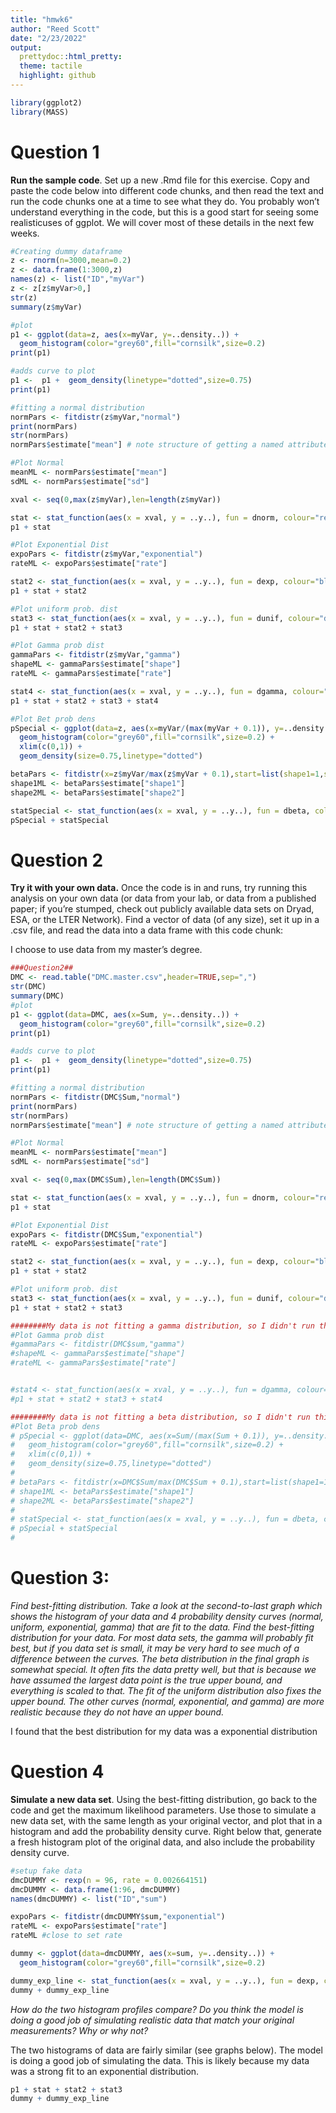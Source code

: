 ```yaml
---
title: "hmwk6"
author: "Reed Scott"
date: "2/23/2022"
output:
  prettydoc::html_pretty:
  theme: tactile
  highlight: github
---
```

```r
library(ggplot2)
library(MASS)
```


# Question 1
**Run the sample code**. Set up a new .Rmd file for this exercise. Copy and paste the code below into   different code chunks, and then read the text and run the code chunks one at a time to see what they do.
You probably won’t understand everything in the code, but this is a good start for seeing some realisticuses of ggplot. We will cover most of these details in the next few weeks.  


```r

#Creating dummy dataframe
z <- rnorm(n=3000,mean=0.2)
z <- data.frame(1:3000,z)
names(z) <- list("ID","myVar")
z <- z[z$myVar>0,]
str(z)
summary(z$myVar)

#plot
p1 <- ggplot(data=z, aes(x=myVar, y=..density..)) +
  geom_histogram(color="grey60",fill="cornsilk",size=0.2) 
print(p1)

#adds curve to plot
p1 <-  p1 +  geom_density(linetype="dotted",size=0.75)
print(p1)

#fitting a normal distribution
normPars <- fitdistr(z$myVar,"normal")
print(normPars)
str(normPars)
normPars$estimate["mean"] # note structure of getting a named attribute

#Plot Normal 
meanML <- normPars$estimate["mean"]
sdML <- normPars$estimate["sd"]

xval <- seq(0,max(z$myVar),len=length(z$myVar))

stat <- stat_function(aes(x = xval, y = ..y..), fun = dnorm, colour="red", n = length(z$myVar), args = list(mean = meanML, sd = sdML))
p1 + stat

#Plot Exponential Dist
expoPars <- fitdistr(z$myVar,"exponential")
rateML <- expoPars$estimate["rate"]

stat2 <- stat_function(aes(x = xval, y = ..y..), fun = dexp, colour="blue", n = length(z$myVar), args = list(rate=rateML))
p1 + stat + stat2

#Plot uniform prob. dist
stat3 <- stat_function(aes(x = xval, y = ..y..), fun = dunif, colour="darkgreen", n = length(z$myVar), args = list(min=min(z$myVar), max=max(z$myVar)))
p1 + stat + stat2 + stat3

#Plot Gamma prob dist
gammaPars <- fitdistr(z$myVar,"gamma")
shapeML <- gammaPars$estimate["shape"]
rateML <- gammaPars$estimate["rate"]

stat4 <- stat_function(aes(x = xval, y = ..y..), fun = dgamma, colour="brown", n = length(z$myVar), args = list(shape=shapeML, rate=rateML))
p1 + stat + stat2 + stat3 + stat4

#Plot Bet prob dens
pSpecial <- ggplot(data=z, aes(x=myVar/(max(myVar + 0.1)), y=..density..)) +
  geom_histogram(color="grey60",fill="cornsilk",size=0.2) + 
  xlim(c(0,1)) +
  geom_density(size=0.75,linetype="dotted")

betaPars <- fitdistr(x=z$myVar/max(z$myVar + 0.1),start=list(shape1=1,shape2=2),"beta")
shape1ML <- betaPars$estimate["shape1"]
shape2ML <- betaPars$estimate["shape2"]

statSpecial <- stat_function(aes(x = xval, y = ..y..), fun = dbeta, colour="orchid", n = length(z$myVar), args = list(shape1=shape1ML,shape2=shape2ML))
pSpecial + statSpecial
```

# Question 2

**Try it with your own data.** Once the code is in and runs, try running this analysis on your own data (or data from your lab, or data from a published paper; if you’re stumped, check out publicly available data sets on Dryad, ESA, or the LTER Network). Find a vector of data (of any size), set it up in a .csv file, and read the data into a data frame with this code chunk:

I choose to use data from my master's degree.

```r
###Question2##
DMC <- read.table("DMC.master.csv",header=TRUE,sep=",")
str(DMC)
summary(DMC)
#plot
p1 <- ggplot(data=DMC, aes(x=Sum, y=..density..)) +
  geom_histogram(color="grey60",fill="cornsilk",size=0.2) 
print(p1)

#adds curve to plot
p1 <-  p1 +  geom_density(linetype="dotted",size=0.75)
print(p1)

#fitting a normal distribution
normPars <- fitdistr(DMC$Sum,"normal")
print(normPars)
str(normPars)
normPars$estimate["mean"] # note structure of getting a named attribute

#Plot Normal 
meanML <- normPars$estimate["mean"]
sdML <- normPars$estimate["sd"]

xval <- seq(0,max(DMC$Sum),len=length(DMC$Sum))

stat <- stat_function(aes(x = xval, y = ..y..), fun = dnorm, colour="red", n = length(DMC$Sum), args = list(mean = meanML, sd = sdML))
p1 + stat

#Plot Exponential Dist
expoPars <- fitdistr(DMC$Sum,"exponential")
rateML <- expoPars$estimate["rate"]

stat2 <- stat_function(aes(x = xval, y = ..y..), fun = dexp, colour="blue", n = length(DMC$Sum), args = list(rate=rateML))
p1 + stat + stat2

#Plot uniform prob. dist
stat3 <- stat_function(aes(x = xval, y = ..y..), fun = dunif, colour="darkgreen", n = length(DMC$Sum), args = list(min=min(DMC$Sum), max=max(DMC$Sum)))
p1 + stat + stat2 + stat3

########My data is not fitting a gamma distribution, so I didn't run this########
#Plot Gamma prob dist
#gammaPars <- fitdistr(DMC$sum,"gamma")
#shapeML <- gammaPars$estimate["shape"]
#rateML <- gammaPars$estimate["rate"]


#stat4 <- stat_function(aes(x = xval, y = ..y..), fun = dgamma, colour="brown", n = length(DMC$Sum), args = list(shape=shapeML, rate=rateML))
#p1 + stat + stat2 + stat3 + stat4

########My data is not fitting a beta distribution, so I didn't run this########
#Plot Beta prob dens
# pSpecial <- ggplot(data=DMC, aes(x=Sum/(max(Sum + 0.1)), y=..density..)) +
#   geom_histogram(color="grey60",fill="cornsilk",size=0.2) + 
#   xlim(c(0,1)) +
#   geom_density(size=0.75,linetype="dotted")
# 
# betaPars <- fitdistr(x=DMC$Sum/max(DMC$Sum + 0.1),start=list(shape1=1,shape2=2),"beta")
# shape1ML <- betaPars$estimate["shape1"]
# shape2ML <- betaPars$estimate["shape2"]
# 
# statSpecial <- stat_function(aes(x = xval, y = ..y..), fun = dbeta, colour="orchid", n = length(DMC$Sum), args = list(shape1=shape1ML,shape2=shape2ML))
# pSpecial + statSpecial
#
```

# Question 3:

*Find best-fitting distribution. Take a look at the second-to-last graph which shows the histogram of your data and 4 probability density curves (normal, uniform, exponential, gamma) that are fit to the data. Find the best-fitting distribution for your data. For most data sets, the gamma will probably fit best, but if you data set is small, it may be very hard to see much of a difference between the curves. The beta distribution in the final graph is somewhat special. It often fits the data pretty well, but that is because we have assumed the largest data point is the true upper bound, and everything is scaled to that. The fit of the uniform distribution also fixes the upper bound. The other curves (normal, exponential, and gamma) are more realistic because they do not have an upper bound.*

I found that the best distribution for my data was a exponential distribution

# Question 4

**Simulate a new data set**. Using the best-fitting distribution, go back to the code and get the maximum likelihood parameters. Use those to simulate a new data set, with the same length as your original vector, and plot that in a histogram and add the probability density curve. Right below that, generate a fresh histogram plot of the original data, and also include the probability density curve.

```r
#setup fake data
dmcDUMMY <- rexp(n = 96, rate = 0.002664151)
dmcDUMMY <- data.frame(1:96, dmcDUMMY)
names(dmcDUMMY) <- list("ID","sum")

expoPars <- fitdistr(dmcDUMMY$sum,"exponential")
rateML <- expoPars$estimate["rate"]
rateML #close to set rate

dummy <- ggplot(data=dmcDUMMY, aes(x=sum, y=..density..)) +
  geom_histogram(color="grey60",fill="cornsilk",size=0.2) 

dummy_exp_line <- stat_function(aes(x = xval, y = ..y..), fun = dexp, colour="blue", n = length(dmcDUMMY$sum), args = list(rate=rateML))
dummy + dummy_exp_line
```

*How do the two histogram profiles compare? Do you think the model is doing a good job of simulating realistic data that match your original measurements? Why or why not?*

The two histograms of data are fairly similar (see graphs below). The model is doing a good job of simulating the data. This is likely because my data was a strong fit to an exponential distribution.

```r
p1 + stat + stat2 + stat3
dummy + dummy_exp_line
```